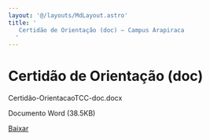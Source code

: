 ```yaml
---
layout: '@/layouts/MdLayout.astro'
title: '
   Certidão de Orientação (doc) — Campus Arapiraca
  '
---
```






Certidão de Orientação (doc)
============================












 Certidão-OrientacaoTCC-doc.docx
   

 Documento Word
 (38.5KB)
 

<a class="btn btn-secondary download" href="https://arapiraca.ufal.br/graduacao/ciencia-da-computacao/documentos/tcc/documentos-para-o-orientador/certidao-orientacaotcc-doc.docx/%40%40download/file/Certida%CC%83o-OrientacaoTCC-doc.docx">
 Baixar
</a>












